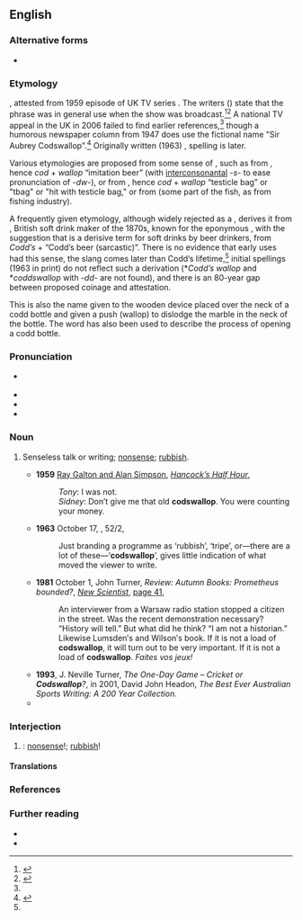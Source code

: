 {{also|cod's wallop|cods wallop}}
==English==

===Alternative forms===
* {{alter|en|cod's wallop|cods wallop}}

===Etymology===
{{unk|en}}, attested from 1959 episode of UK TV series ''{{w|Hancock's Half Hour}}''. The writers ({{w|Galton and Simpson}}) state that the phrase was in general use when the show was broadcast.<ref name="pf">{{R:Phrase Finder|entry=A load of codswallop|url=codswallop|accessdate=26 February 2017}}</ref><ref name="oed">{{cite-web|archiveurl=https://web.archive.org/web/20090305064036/http://oed.com/bbcwords/codswallop-new.html|url=http://oed.com/bbcwords/codswallop-new.html|archivedate=2009–03–09|year=2006|month=January|title=codswallop|work=OED Online}}</ref> A national TV appeal in the UK in 2006 failed to find earlier references,<ref name="pf"/> though a humorous newspaper column from 1947 does use the fictional name "Sir Aubrey Codswallop".<ref>{{cite-journal |work=Reveille |page=5 |date=1947-07-22 |title=The Man Himself |author="Dee" |location=London |quote=What sort of a man is Sir Aubrey Codswallop, the big noise behind the new Utility Mousetrap (Control of Cheese) Order?}}</ref>  Originally written (1963) {{m|en||codswallop}}, spelling {{m|en|cod's wallop}} is later.

Various etymologies are proposed from some sense of {{m|en|cod}}, such as from {{af|en|cod|t1=joke, imitation|-s-|wallop|t3=beer (slang)}}, hence ''cod'' + ''wallop'' “imitation beer” (with [[interconsonantal]] ''-s-'' to ease pronunciation of ''-dw-''), or from {{af|en|cod|t1=scrotum, as in {{m|en|codpiece}}|-s-|wallop|t3=to hit}}, hence ''cod'' + ''wallop'' “testicle bag”  or "tbag" or "hit with testicle bag," or from {{m|en|cod||fish}} (some part of the fish, as from fishing industry).

A frequently given etymology, although widely rejected as a {{glossary|folk etymology}}, derives it from {{w|Hiram Codd}}, British soft drink maker of the 1870s, known for the eponymous {{w|Codd-neck bottle}}, with the suggestion that {{m|en||codswallop}} is a derisive term for soft drinks by beer drinkers, from ''Codd’s'' + {{m|en|wallop||beer (slang)}} “Codd’s beer (sarcastic)”. There is no evidence that early uses had this sense, the slang {{m|en|wallop||beer}} comes later than Codd’s lifetime,<ref name="pf"/> initial spellings (1963 in print) do not reflect such a derivation (*''Codd’s wallop'' and *''coddswallop'' with ''-dd-'' are not found), and there is an 80-year gap between proposed coinage and attestation.

This is also the name given to the wooden device placed over the neck of a codd bottle and given a push (wallop) to dislodge the marble in the neck of the bottle. The word has also been used to describe the process of opening a codd bottle.

===Pronunciation===
* {{a|RP}} {{IPA|en|/ˌkɒdzˈwɒl.əp/}}
* {{audio|en|En-au-codswallop.ogg|Audio (AU)}}
* {{rhymes|en|ɒləp|s=3}}
* {{hyphenation|en|cods|wal|lop}}

===Noun===
{{en-noun|-}}

# {{lb|en|UK|Ireland|Australia|New Zealand|slang}} Senseless talk or writing; [[nonsense]]; [[rubbish]].
#: {{syn|en|Thesaurus:nonsense}}
#* '''1959''' [[w:Galton and Simpson|Ray Galton and Alan Simpson]], ''[[w:Hancock's Half Hour|Hancock’s Half Hour]]'',
#*: ''Tony'': I was not.
#*: ''Sidney'': Don’t give me that old '''codswallop'''. You were counting your money.
#* '''1963''' October 17, ''{{w|Radio Times}}'', 52/2,
#*: Just branding a programme as ‘rubbish’, ‘tripe’, or—there are a lot of these—‘'''codswallop'''’, gives little indication of what moved the viewer to write.
#* '''1981''' October 1, John Turner, ''Review: Autumn Books: Prometheus bounded?'', ''[[w:New Scientist|New Scientist]]'', [http://books.google.com.au/books?id=EIZI3TDTGTsC&pg=PA41&dq=%22codswallop%22+-intitle:%22%22+-inauthor:%22%22&hl=en&sa=X&ei=XBwtT6-WMYzqmAXgo82DDQ&redir_esc=y#v=onepage&q=%22codswallop%22%20-intitle%3A%22%22%20-inauthor%3A%22%22&f=false page 41],
#*: An interviewer from a Warsaw radio station stopped a citizen in the street. Was the recent demonstration necessary? “History will tell.” But what did he think? “I am not a historian.” Likewise Lumsden′s and Wilson′s book. If it is not a load of '''codswallop''', it will turn out to be very important. If it is not a load of '''codswallop'''. ''Faites vos jeux!''
#* '''1993''', J. Neville Turner, ''The One-Day Game – Cricket or '''Codswallop'''?'', in 2001, David John Headon, ''The Best Ever Australian Sports Writing: A 200 Year Collection''.
#* {{quote-text|en|year=2010|author=Grahame Howard|title=The Wishing Book 3 – Extermination|page=66|url=http://books.google.com.au/books?id=3sAk0FUDueUC&pg=PA66&dq=%22codswallop%22+-intitle:%22%22+-inauthor:%22%22&hl=en&sa=X&ei=2xgtT5_rGeeNmQXd0bDqDw&redir_esc=y#v=onepage&q=%22codswallop%22%20-intitle%3A%22%22%20-inauthor%3A%22%22&f=false|passage=“I′ve told you all I know,” Rosa Armaz told Boarski and Yermin, “I don′t know what my husband has been doing. He′d mentioned going to Mars with the children but I thought it was a load of '''codswallop'''.”}}

===Interjection===
{{en-interjection}}

# {{lb|en|UK|slang}} {{non-gloss definition|Used to express disbelief}}: [[nonsense]]!; [[rubbish]]!
#: {{syn|en|hogswallop}}

====Translations====
{{trans-see|gobbledygook}}

===References===
<references/>

===Further reading===
* {{R:World Wide Words|url=weirdwords/ww-cod1}}
* {{R:Online Etymology Dictionary}}